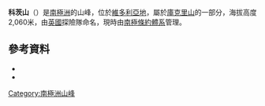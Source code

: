 {{coord|77|48|S|162|7|E|source:GNIS|display=title}}

'''科茨山'''（{{lang-en|Mount Coates}}）是[[南極洲|南極洲]]的山峰，位於[[維多利亞地|維多利亞地]]，屬於[[庫克里山|庫克里山]]的一部分，海拔高度2,060米，由[[英國|英國]]探險隊命名，現時由[[南極條約體系|南極條約體系]]管理。

==參考資料==
*{{cite gnis | type = antarid | id = 6559| name = Hedley Glacier | accessdate = 2012-06-05}}
*{{usgs-gazetteer|id=6559}}

{{DEFAULTSORT:Mount Coates}}
[[Category:南極洲山峰|Category:南極洲山峰]]


{{McMurdoDryValleys-geo-stub}}